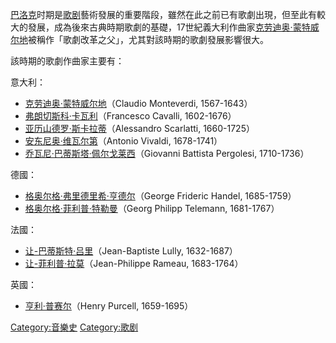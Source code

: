 [[巴洛克艺术|巴洛克]]时期是[[歌剧|歌剧]]藝術發展的重要階段，雖然在此之前已有歌劇出現，但至此有較大的發展，成為後來古典時期歌劇的基礎，17世紀義大利作曲家[[克劳迪奥·蒙特威尔地|克劳迪奥·蒙特威尔地]]被稱作「歌劇改革之父」，尤其對該時期的歌劇發展影響很大。

該時期的歌劇作曲家主要有：

意大利：
*[[克劳迪奥·蒙特威尔地|克劳迪奥·蒙特威尔地]]（Claudio Monteverdi, 1567-1643）
*[[弗朗切斯科·卡瓦利|弗朗切斯科·卡瓦利]]（Francesco Cavalli, 1602-1676）
*[[亚历山德罗·斯卡拉蒂|亚历山德罗·斯卡拉蒂]]（Alessandro Scarlatti, 1660-1725）
*[[安东尼奥·维瓦尔第|安东尼奥·维瓦尔第]]（Antonio Vivaldi, 1678-1741）
*[[乔瓦尼·巴蒂斯塔·佩尔戈莱西|乔瓦尼·巴蒂斯塔·佩尔戈莱西]]（Giovanni Battista Pergolesi, 1710-1736）
德國：
*[[格奥尔格·弗里德里希·亨德尔|格奥尔格·弗里德里希·亨德尔]]（George Frideric Handel, 1685-1759）
*[[格奥尔格·菲利普·特勒曼|格奥尔格·菲利普·特勒曼]]（Georg Philipp Telemann, 1681-1767）
法國：
*[[让-巴蒂斯特·吕里|让-巴蒂斯特·吕里]]（Jean-Baptiste Lully, 1632-1687）
*[[让-菲利普·拉莫|让-菲利普·拉莫]]（Jean-Philippe Rameau, 1683-1764）
英國：
*[[亨利·普赛尔|亨利·普赛尔]]（Henry Purcell, 1659-1695）

{{classical-music-stub}}
[[Category:音樂史|Category:音樂史]]
[[Category:歌剧|Category:歌剧]]